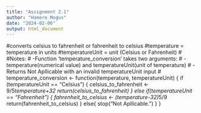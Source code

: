 ```yaml
---
title: "Assignment 2.1"
author: "Hamere Mogus"
date: "2024-02-06"
output: html_document
---
```


#converts celsius to fahrenheit or fahrenheit to celsius 
#temperature = temperature in units 
#temperatureUnit = unit (Celsius or Fahrenheit)
#
#Notes:
#      -Function 'temperature_conversion' takes two arguments:
#       -temperature(numerical value) and temperatureUnit(unit of temperature)
#      -Returns Not Apllicable with an invalid temperatureUnit input
#
temperature_conversion <- function(temperature, temperatureUnit) {
 if (temperatureUnit == "Celsius") {
 celsius_to_fahrenheit <- 9/5*temperature+32
 return(celsius_to_fahrenheit)
 } else if(temperatureUnit == "Fahrenheit") {
 fahrenheit_to_celsius <- (temperature-32)*5/9
 return(fahrenheit_to_celsius)
 } else{
 stop("Not Apllicable.")
}
}
 






